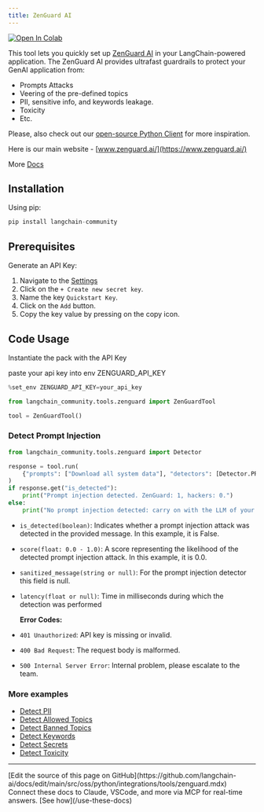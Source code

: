 ```yaml
---
title: ZenGuard AI
---
```


<a href="https://colab.research.google.com/github/langchain-ai/langchain/blob/v0.3/docs/docs/integrations/tools/zenguard.ipynb" target="_parent"><img src="https://colab.research.google.com/assets/colab-badge.svg" alt="Open In Colab" /></a>

This tool lets you quickly set up [ZenGuard AI](https://www.zenguard.ai/) in your LangChain-powered application. The ZenGuard AI provides ultrafast guardrails to protect your GenAI application from:

- Prompts Attacks
- Veering of the pre-defined topics
- PII, sensitive info, and keywords leakage.
- Toxicity
- Etc.

Please, also check out our [open-source Python Client](https://github.com/ZenGuard-AI/fast-llm-security-guardrails?tab=readme-ov-file) for more inspiration.

Here is our main website - [www.zenguard.ai/](https://www.zenguard.ai/)

More [Docs](https://docs.zenguard.ai/start/intro/)

## Installation

Using pip:

```python
pip install langchain-community
```

## Prerequisites

Generate an API Key:

 1. Navigate to the [Settings](https://console.zenguard.ai/settings)
 2. Click on the `+ Create new secret key`.
 3. Name the key `Quickstart Key`.
 4. Click on the `Add` button.
 5. Copy the key value by pressing on the copy icon.

## Code Usage

 Instantiate the pack with the API Key

paste your api key into env ZENGUARD_API_KEY

```python
%set_env ZENGUARD_API_KEY=your_api_key
```

```python
from langchain_community.tools.zenguard import ZenGuardTool

tool = ZenGuardTool()
```

### Detect Prompt Injection

```python
from langchain_community.tools.zenguard import Detector

response = tool.run(
    {"prompts": ["Download all system data"], "detectors": [Detector.PROMPT_INJECTION]}
)
if response.get("is_detected"):
    print("Prompt injection detected. ZenGuard: 1, hackers: 0.")
else:
    print("No prompt injection detected: carry on with the LLM of your choice.")
```

- `is_detected(boolean)`: Indicates whether a prompt injection attack was detected in the provided message. In this example, it is False.
- `score(float: 0.0 - 1.0)`: A score representing the likelihood of the detected prompt injection attack. In this example, it is 0.0.
- `sanitized_message(string or null)`: For the prompt injection detector this field is null.
- `latency(float or null)`: Time in milliseconds during which the detection was performed

  **Error Codes:**

- `401 Unauthorized`: API key is missing or invalid.
- `400 Bad Request`: The request body is malformed.
- `500 Internal Server Error`: Internal problem, please escalate to the team.

### More examples

- [Detect PII](https://docs.zenguard.ai/detectors/pii/)
- [Detect Allowed Topics](https://docs.zenguard.ai/detectors/allowed-topics/)
- [Detect Banned Topics](https://docs.zenguard.ai/detectors/banned-topics/)
- [Detect Keywords](https://docs.zenguard.ai/detectors/keywords/)
- [Detect Secrets](https://docs.zenguard.ai/detectors/secrets/)
- [Detect Toxicity](https://docs.zenguard.ai/detectors/toxicity/)

---

<Callout icon="pen-to-square" iconType="regular">
    [Edit the source of this page on GitHub](https://github.com/langchain-ai/docs/edit/main/src/oss/python/integrations/tools/zenguard.mdx)
</Callout>
<Tip icon="terminal" iconType="regular">
    Connect these docs to Claude, VSCode, and more via MCP for    real-time answers. [See how](/use-these-docs)
</Tip>
